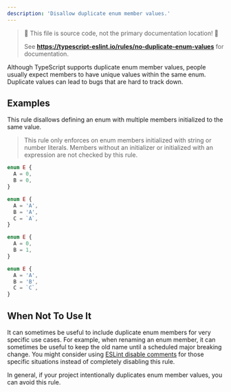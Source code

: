 ```yaml
---
description: 'Disallow duplicate enum member values.'
---
```



> 🛑 This file is source code, not the primary documentation location! 🛑
>
> See **https://typescript-eslint.io/rules/no-duplicate-enum-values** for documentation.

Although TypeScript supports duplicate enum member values, people usually expect members to have unique values within the same enum. Duplicate values can lead to bugs that are hard to track down.

## Examples

This rule disallows defining an enum with multiple members initialized to the same value.

> This rule only enforces on enum members initialized with string or number literals.
> Members without an initializer or initialized with an expression are not checked by this rule.

<Tabs>
<TabItem value="❌ Incorrect">

```ts
enum E {
  A = 0,
  B = 0,
}
```

```ts
enum E {
  A = 'A',
  B = 'A',
  C = `A`,
}
```

</TabItem>
<TabItem value="✅ Correct">

```ts
enum E {
  A = 0,
  B = 1,
}
```

```ts
enum E {
  A = 'A',
  B = 'B',
  C = `C`,
}
```

</TabItem>
</Tabs>

## When Not To Use It

It can sometimes be useful to include duplicate enum members for very specific use cases.
For example, when renaming an enum member, it can sometimes be useful to keep the old name until a scheduled major breaking change.
You might consider using [ESLint disable comments](https://eslint.org/docs/latest/use/configure/rules#using-configuration-comments-1) for those specific situations instead of completely disabling this rule.

In general, if your project intentionally duplicates enum member values, you can avoid this rule.
